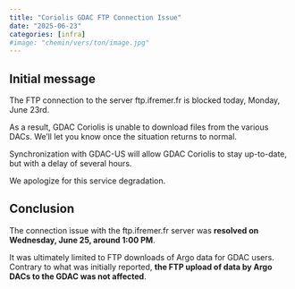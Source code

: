 ```yaml
---
title: "Coriolis GDAC FTP Connection Issue"
date: "2025-06-23"
categories: [infra]
#image: "chemin/vers/ton/image.jpg"
---
```


## Initial message
The FTP connection to the server ftp.ifremer.fr is blocked today, Monday, June 23rd.

As a result, GDAC Coriolis is unable to download files from the various DACs. We'll let you know once the situation returns to normal.

Synchronization with GDAC-US will allow GDAC Coriolis to stay up-to-date, but with a delay of several hours.

We apologize for this service degradation.

## Conclusion
The connection issue with the ftp.ifremer.fr server was **resolved on Wednesday, June 25, around 1:00 PM**.

It was ultimately limited to FTP downloads of Argo data for GDAC users. Contrary to what was initially reported, **the FTP upload of data by Argo DACs to the GDAC was not affected**.

